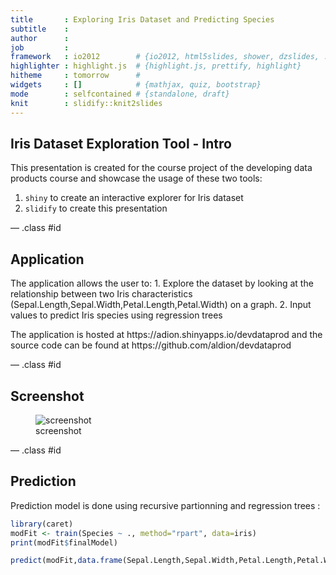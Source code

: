```yaml
---
title       : Exploring Iris Dataset and Predicting Species
subtitle    : 
author      : 
job         : 
framework   : io2012        # {io2012, html5slides, shower, dzslides, ...}
highlighter : highlight.js  # {highlight.js, prettify, highlight}
hitheme     : tomorrow      # 
widgets     : []            # {mathjax, quiz, bootstrap}
mode        : selfcontained # {standalone, draft}
knit        : slidify::knit2slides
---
```


## Iris Dataset Exploration Tool - Intro

This presentation is created for the course project of the developing data products course and showcase the usage of these two tools:

1. `shiny` to create an interactive explorer for Iris dataset
2. `slidify` to create this presentation

--- .class #id 

## Application

The application allows the user to:
1. Explore the dataset by looking at the relationship between two Iris characteristics (Sepal.Length,Sepal.Width,Petal.Length,Petal.Width) on a graph.
2. Input values to predict Iris species using regression trees

The application is hosted at https://adion.shinyapps.io/devdataprod and the source code can be found at https://github.com/aldion/devdataprod

--- .class #id 

## Screenshot


![screenshot](./assets/img/iris.png)

--- .class #id 


## Prediction

Prediction model is done using recursive partionning and regression trees :
```r
library(caret)
modFit <- train(Species ~ ., method="rpart", data=iris)
print(modFit$finalModel)
```
 
```r
predict(modFit,data.frame(Sepal.Length,Sepal.Width,Petal.Length,Petal.Width))
```